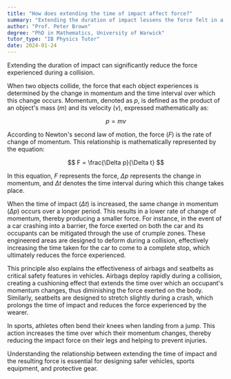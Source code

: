 ```yaml
---
title: "How does extending the time of impact affect force?"
summary: "Extending the duration of impact lessens the force felt in a collision, highlighting the importance of time in reducing injury and damage during such events."
author: "Prof. Peter Brown"
degree: "PhD in Mathematics, University of Warwick"
tutor_type: "IB Physics Tutor"
date: 2024-01-24
---
```


Extending the duration of impact can significantly reduce the force experienced during a collision.

When two objects collide, the force that each object experiences is determined by the change in momentum and the time interval over which this change occurs. Momentum, denoted as $p$, is defined as the product of an object's mass ($m$) and its velocity ($v$), expressed mathematically as:

$$
p = mv
$$

According to Newton's second law of motion, the force ($F$) is the rate of change of momentum. This relationship is mathematically represented by the equation:

$$
F = \frac{\Delta p}{\Delta t}
$$

In this equation, $F$ represents the force, $\Delta p$ represents the change in momentum, and $\Delta t$ denotes the time interval during which this change takes place.

When the time of impact ($\Delta t$) is increased, the same change in momentum ($\Delta p$) occurs over a longer period. This results in a lower rate of change of momentum, thereby producing a smaller force. For instance, in the event of a car crashing into a barrier, the force exerted on both the car and its occupants can be mitigated through the use of crumple zones. These engineered areas are designed to deform during a collision, effectively increasing the time taken for the car to come to a complete stop, which ultimately reduces the force experienced.

This principle also explains the effectiveness of airbags and seatbelts as critical safety features in vehicles. Airbags deploy rapidly during a collision, creating a cushioning effect that extends the time over which an occupant's momentum changes, thus diminishing the force exerted on the body. Similarly, seatbelts are designed to stretch slightly during a crash, which prolongs the time of impact and reduces the force experienced by the wearer.

In sports, athletes often bend their knees when landing from a jump. This action increases the time over which their momentum changes, thereby reducing the impact force on their legs and helping to prevent injuries. 

Understanding the relationship between extending the time of impact and the resulting force is essential for designing safer vehicles, sports equipment, and protective gear.
    